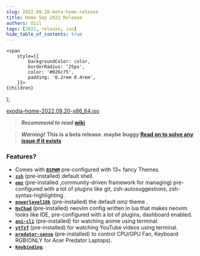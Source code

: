 ```yaml
---
slug: 2022.09.20-beta-home-release
title: Home Sep 2022 Release
authors: Ozil
tags: [2022, release, iso]
hide_table_of_contents: true
---
```


<!-- Badges -->
    <span
        style={{
            backgroundColor: color,
            borderRadius: '25px',
            color: '#026c75',
            padding: '0.2rem 0.4rem',
        }}>
    {children}
  </span>
);

[exodia-home-2022.09.20-x86_64.iso](https://omansh.vercel.app/ExodiaOS/archive)


> **_Recommend to read_**   **[wiki](https://exodia-os.github.io/wiki/docs/intro)**


> **_Warning!_**   **This is a beta release. maybe buggy [Read on to solve any issue if it exists](https://exodia-os.github.io/exodia-website/quickstart/post-install)**

### Features?
- Comes with [**`BSPWM`**](https://github.com/baskerville/bspwm) pre-configured with 13+ fancy Themes
- [**`zsh`**](https://www.zsh.org/) (pre-installed) default shell.
- [**`omz`**](https://github.com/ohmyzsh/ohmyzsh) (pre-installed ,community-driven framework for managing) pre-configured with a lot of plugins like git, zsh-autosuggestions, zsh-syntax-highlighting .
- [**`powerlevel10k`**](https://github.com/romkatv/powerlevel10k) (pre-installed) the default omz theme .
- [**`NvChad`**](https://github.com/NvChad/NvChad) (pre-installed) neovim config written in lua that makes neovim looks like IDE, pre-configured with a lot of plugins, dashboard enabled.
- [**`ani-cli`**](https://github.com/pystardust/ani-cli) (pre-installed) for watching anime using terminal.
- [**`ytfzf`**](https://github.com/pystardust/ytfzf) (pre-installed) for watching YouTube videos using terminal.
- [**`predator-sense`**](https://github.com/Exodia-OS/predator-sense) (pre-installed) to control CPU/GPU Fan, Keyboard RGB(ONLY for Acer Predator Laptops).
- [**`Keybinding`**](https://exodia-os.github.io/exodia-website/Keybinding).
